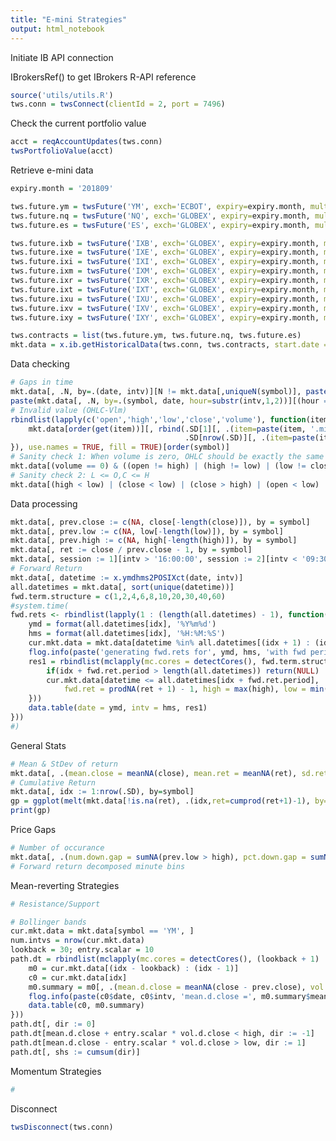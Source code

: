 ```yaml
---
title: "E-mini Strategies"
output: html_notebook
---
```


Initiate IB API connection

IBrokersRef() to get IBrokers R-API reference

```r
source('utils/utils.R')
tws.conn = twsConnect(clientId = 2, port = 7496)
```

Check the current portfolio value

```r
acct = reqAccountUpdates(tws.conn)
twsPortfolioValue(acct)
```

Retrieve e-mini data

```r
expiry.month = '201809'

tws.future.ym = twsFuture('YM', exch='ECBOT', expiry=expiry.month, multiplier='5')
tws.future.nq = twsFuture('NQ', exch='GLOBEX', expiry=expiry.month, multiplier='20')
tws.future.es = twsFuture('ES', exch='GLOBEX', expiry=expiry.month, multiplier='50')

tws.future.ixb = twsFuture('IXB', exch='GLOBEX', expiry=expiry.month, multiplier='100') # Materials
tws.future.ixe = twsFuture('IXE', exch='GLOBEX', expiry=expiry.month, multiplier='100') # Energy
tws.future.ixi = twsFuture('IXI', exch='GLOBEX', expiry=expiry.month, multiplier='100') # Industrial
tws.future.ixm = twsFuture('IXM', exch='GLOBEX', expiry=expiry.month, multiplier='250') # Financial
tws.future.ixr = twsFuture('IXR', exch='GLOBEX', expiry=expiry.month, multiplier='100') # Consumer Staples
tws.future.ixt = twsFuture('IXT', exch='GLOBEX', expiry=expiry.month, multiplier='100') # Technology
tws.future.ixu = twsFuture('IXU', exch='GLOBEX', expiry=expiry.month, multiplier='100') # Utilities
tws.future.ixv = twsFuture('IXV', exch='GLOBEX', expiry=expiry.month, multiplier='100') # Health Care
tws.future.ixy = twsFuture('IXY', exch='GLOBEX', expiry=expiry.month, multiplier='100') # Consumer Discretionary

tws.contracts = list(tws.future.ym, tws.future.nq, tws.future.es)
mkt.data = x.ib.getHistoricalData(tws.conn, tws.contracts, start.date = '20180620', end.date = '20180709', barSize = '30 secs', whatToShow = 'TRADES', useRTH = "0")
```

Data checking

```r
# Gaps in time
mkt.data[, .N, by=.(date, intv)][N != mkt.data[,uniqueN(symbol)], paste(date, intv, ': expected', mkt.data[,uniqueN(symbol)], 'securities but only found', N)]
paste(mkt.data[, .N, by=.(symbol, date, hour=substr(intv,1,2))][(hour == 16 & N != 45 * 2) | (hour != 16 & N != 60 * 2), paste(symbol, 'in', date, 'hour =', hour, 'only has', N, 'points')], collapse = ', ')
# Invalid value (OHLC-Vlm)
rbindlist(lapply(c('open','high','low','close','volume'), function(item){
    mkt.data[order(get(item))][, rbind(.SD[1][, .(item=paste(item, '.min', sep=''), value=get(item), date, intv)], 
                                       .SD[nrow(.SD)][, .(item=paste(item, '.max', sep=''), value=get(item), date, intv)]), by=symbol]
}), use.names = TRUE, fill = TRUE)[order(symbol)]
# Sanity check 1: When volume is zero, OHLC should be exactly the same
mkt.data[(volume == 0) & ((open != high) | (high != low) | (low != close)),]
# Sanity check 2: L <= O,C <= H
mkt.data[(high < low) | (close < low) | (close > high) | (open < low) | (open > high),]
```

Data processing

```r
mkt.data[, prev.close := c(NA, close[-length(close)]), by = symbol]
mkt.data[, prev.low := c(NA, low[-length(low)]), by = symbol]
mkt.data[, prev.high := c(NA, high[-length(high)]), by = symbol]
mkt.data[, ret := close / prev.close - 1, by = symbol]
mkt.data[, session := 1][intv > '16:00:00', session := 2][intv < '09:30:00', session := 0] # session = 0,1,2 for pre-open, rth, post-close
# Forward Return
mkt.data[, datetime := x.ymdhms2POSIXct(date, intv)]
all.datetimes = mkt.data[, sort(unique(datetime))]
fwd.term.structure = c(1,2,4,6,8,10,20,30,40,60)
#system.time(
fwd.rets <- rbindlist(lapply(1 : (length(all.datetimes) - 1), function(idx){
    ymd = format(all.datetimes[idx], '%Y%m%d')
    hms = format(all.datetimes[idx], '%H:%M:%S')
    cur.mkt.data = mkt.data[datetime %in% all.datetimes[(idx + 1) : (idx + max(fwd.term.structure))]]
    flog.info(paste('generating fwd.rets for', ymd, hms, 'with fwd period structure =', paste(fwd.term.structure, collapse = ',')))
    res1 = rbindlist(mclapply(mc.cores = detectCores(), fwd.term.structure, function(fwd.ret.period){
        if(idx + fwd.ret.period > length(all.datetimes)) return(NULL)
        cur.mkt.data[datetime <= all.datetimes[idx + fwd.ret.period], .(fwd.period = fwd.ret.period, 
            fwd.ret = prodNA(ret + 1) - 1, high = max(high), low = min(low), start = min(datetime), end = max(datetime)), by = symbol]
    }))
    data.table(date = ymd, intv = hms, res1)
}))
#)
```

General Stats

```r
# Mean & StDev of return
mkt.data[, .(mean.close = meanNA(close), mean.ret = meanNA(ret), sd.ret = sdNA(ret)), by=symbol]
# Cumulative Return
mkt.data[, idx := 1:nrow(.SD), by=symbol]
gp = ggplot(melt(mkt.data[!is.na(ret), .(idx,ret=cumprod(ret+1)-1), by=symbol], id.vars = c('idx','symbol')), aes(x=idx, y=value, color=symbol))+geom_line()
print(gp)
```

Price Gaps
```r
# Number of occurance
mkt.data[, .(num.down.gap = sumNA(prev.low > high), pct.down.gap = sumNA(prev.low > high)/.N, num.up.gap = sumNA(prev.high < low), pct.up.gap = sumNA(prev.high < low)/.N), by = .(symbol, session)]
# Forward return decomposed minute bins

```

Mean-reverting Strategies

```r
# Resistance/Support

# Bollinger bands
cur.mkt.data = mkt.data[symbol == 'YM', ]
num.intvs = nrow(cur.mkt.data)
lookback = 30; entry.scalar = 10
path.dt = rbindlist(mclapply(mc.cores = detectCores(), (lookback + 1) : num.intvs, function(idx){
    m0 = cur.mkt.data[(idx - lookback) : (idx - 1)]
    c0 = cur.mkt.data[idx]
    m0.summary = m0[, .(mean.d.close = meanNA(close - prev.close), vol.d.close = sdNA(close - prev.close))]
    flog.info(paste(c0$date, c0$intv, 'mean.d.close =', m0.summary$mean.d.close, 'vol.d.close =', m0.summary$vol.d.close))
    data.table(c0, m0.summary)
}))
path.dt[, dir := 0]
path.dt[mean.d.close + entry.scalar * vol.d.close < high, dir := -1]
path.dt[mean.d.close - entry.scalar * vol.d.close > low, dir := 1]
path.dt[, shs := cumsum(dir)]
```

Momentum Strategies

```r
#
```

Disconnect

```r
twsDisconnect(tws.conn)
```



